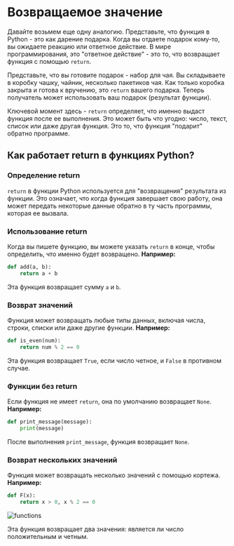 # Возвращаемое значение

Давайте возьмем еще одну аналогию. Представьте, что функция в Python - это как дарение подарка. 
Когда вы отдаете подарок кому-то, вы ожидаете реакцию или ответное действие. В мире программирования, 
это "ответное действие" - это то, что возвращает функция с помощью `return`.

Представьте, что вы готовите подарок - набор для чая. Вы складываете в коробку чашку, чайник, несколько 
пакетиков чая. Как только коробка закрыта и готова к вручению, это `return` вашего подарка. Теперь 
получатель может использовать ваш подарок (результат функции).

Ключевой момент здесь - `return` определяет, что именно выдаст функция после ее выполнения. Это 
может быть что угодно: число, текст, список или даже другая функция. Это то, что функция "подарит" 
обратно программе.

## Как работает return в функциях Python?

### Определение return

`return` в функции Python используется для "возвращения" результата из функции. Это означает, что когда 
функция завершает свою работу, она может передать некоторые данные обратно в ту часть программы, 
которая ее вызвала.

### Использование return

Когда вы пишете функцию, вы можете указать `return` в конце, чтобы определить, что именно будет возвращено. 
**Например:**

```python
def add(a, b):
    return a + b
```

Эта функция возвращает сумму `a` и `b`.

### Возврат значений

Функция может возвращать любые типы данных, включая числа, строки, 
списки или даже другие функции. **Например:**

```python
def is_even(num):
    return num % 2 == 0
```

Эта функция возвращает `True`, если число четное, и `False` в противном случае.

### Функции без return

Если функция не имеет `return`, она по умолчанию возвращает `None`. **Например:**

```python
def print_message(message):
    print(message)
```

После выполнения `print_message`, функция возвращает `None`.

### Возврат нескольких значений

Функция может возвращать несколько значений с помощью кортежа. **Например:**

```python
def F(x):
    return x > 0, x % 2 == 0
```

![functions](https://raw.githubusercontent.com/Codynodycom/library-py-easy/refs/heads/main/python-theory/7-functions/function.png)

Эта функция возвращает два значения: является ли число положительным и четным.
